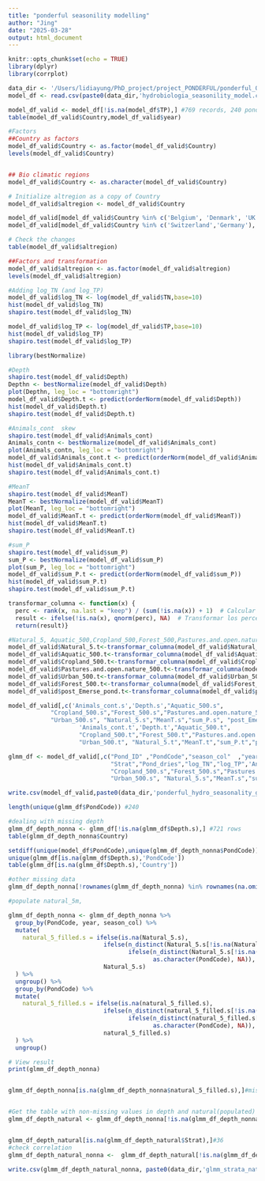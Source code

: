 ```yaml
---
title: "ponderful seasonility modelling"
author: "Jing"
date: "2025-03-28"
output: html_document
---
```


```r
knitr::opts_chunk$set(echo = TRUE)
library(dplyr)
library(corrplot)

```


```r
data_dir <- '/Users/lidiayung/PhD_project/project_PONDERFUL/ponderful_OUTPUT/ponderful_seasonility/'
model_df <- read.csv(paste0(data_dir,'hydrobiologia_seasonility_model.csv'))

model_df_valid <- model_df[!is.na(model_df$TP),] #769 records, 240 ponds  
table(model_df_valid$Country,model_df_valid$year)
```


```r
#Factors
##Country as factors
model_df_valid$Country <- as.factor(model_df_valid$Country)
levels(model_df_valid$Country)


## Bio climatic regions
model_df_valid$Country <- as.character(model_df_valid$Country)

# Initialize altregion as a copy of Country
model_df_valid$altregion <- model_df_valid$Country

model_df_valid[model_df_valid$Country %in% c('Belgium', 'Denmark', 'UK'), "altregion"] <- 'Atlantic'
model_df_valid[model_df_valid$Country %in% c('Switzerland','Germany'), "altregion"] <- 'Temperate'

# Check the changes
table(model_df_valid$altregion)

##Factors and transformation 
model_df_valid$altregion <- as.factor(model_df_valid$altregion)
levels(model_df_valid$altregion)

#Adding log_TN (and log_TP)
model_df_valid$log_TN <- log(model_df_valid$TN,base=10)
hist(model_df_valid$log_TN)
shapiro.test(model_df_valid$log_TN)

model_df_valid$log_TP <- log(model_df_valid$TP,base=10)
hist(model_df_valid$log_TP)
shapiro.test(model_df_valid$log_TP)
```

```r
library(bestNormalize)

#Depth
shapiro.test(model_df_valid$Depth)
Depthn <- bestNormalize(model_df_valid$Depth)
plot(Depthn, leg_loc = "bottomright")
model_df_valid$Depth.t <- predict(orderNorm(model_df_valid$Depth))
hist(model_df_valid$Depth.t)
shapiro.test(model_df_valid$Depth.t)

#Animals_cont  skew
shapiro.test(model_df_valid$Animals_cont)
Animals_contn <- bestNormalize(model_df_valid$Animals_cont)
plot(Animals_contn, leg_loc = "bottomright")
model_df_valid$Animals_cont.t <- predict(orderNorm(model_df_valid$Animals_cont))
hist(model_df_valid$Animals_cont.t)
shapiro.test(model_df_valid$Animals_cont.t)

#MeanT
shapiro.test(model_df_valid$MeanT)
MeanT <- bestNormalize(model_df_valid$MeanT)
plot(MeanT, leg_loc = "bottomright")
model_df_valid$MeanT.t <- predict(orderNorm(model_df_valid$MeanT))
hist(model_df_valid$MeanT.t)
shapiro.test(model_df_valid$MeanT.t)

#sum_P
shapiro.test(model_df_valid$sum_P)
sum_P <- bestNormalize(model_df_valid$sum_P)
plot(sum_P, leg_loc = "bottomright")
model_df_valid$sum_P.t <- predict(orderNorm(model_df_valid$sum_P))
hist(model_df_valid$sum_P.t)
shapiro.test(model_df_valid$sum_P.t)

```

```r
transformar_columna <- function(x) {
  perc <- rank(x, na.last = "keep") / (sum(!is.na(x)) + 1)  # Calcular los percentiles manteniendo los NA
  result <- ifelse(!is.na(x), qnorm(perc), NA)  # Transformar los percentiles a la distribución normal, manteniendo los NA
  return(result)}

#Natural_5, Aquatic_500,Cropland_500,Forest_500,Pastures.and.open.nature_500,Urban_500
model_df_valid$Natural_5.t<-transformar_columna(model_df_valid$Natural_5)
model_df_valid$Aquatic_500.t<-transformar_columna(model_df_valid$Aquatic_500)
model_df_valid$Cropland_500.t<-transformar_columna(model_df_valid$Cropland_500)
model_df_valid$Pastures.and.open.nature_500.t<-transformar_columna(model_df_valid$Pastures.and.open.nature_500)
model_df_valid$Urban_500.t<-transformar_columna(model_df_valid$Urban_500)
model_df_valid$Forest_500.t<-transformar_columna(model_df_valid$Forest_500)
model_df_valid$post_Emerse_pond.t<-transformar_columna(model_df_valid$post_Emerse_pond)
```

```r
model_df_valid[,c('Animals_cont.s','Depth.s',"Aquatic_500.s",  
            "Cropland_500.s","Forest_500.s","Pastures.and.open.nature_500.s" ,
            "Urban_500.s", "Natural_5.s","MeanT.s","sum_P.s", "post_Emerse_pond.s")] <-scale(model_df_valid[,c(
                    'Animals_cont.t','Depth.t',"Aquatic_500.t",  
                    "Cropland_500.t","Forest_500.t","Pastures.and.open.nature_500.t" ,
                    "Urban_500.t", "Natural_5.t","MeanT.t","sum_P.t","post_Emerse_pond.t")], center = TRUE, scale = TRUE)

glmm_df <- model_df_valid[,c("Pond_ID" ,"PondCode","season_col"  ,"year","Country",
                             "Strat","Pond_dries","log_TN","log_TP",'Animals_cont.s','Depth.s',"Aquatic_500.s",
                             "Cropland_500.s","Forest_500.s","Pastures.and.open.nature_500.s" ,
                             "Urban_500.s", "Natural_5.s","MeanT.s","sum_P.s","post_Emerse_pond.s")]

write.csv(model_df_valid,paste0(data_dir,'ponderful_hydro_seasonality_glmm.csv'))
```

```r
length(unique(glmm_df$PondCode)) #240

#dealing with missing depth
glmm_df_depth_nonna <- glmm_df[!is.na(glmm_df$Depth.s),] #721 rows 
table(glmm_df_depth_nonna$Country)

setdiff(unique(model_df$PondCode),unique(glmm_df_depth_nonna$PondCode)) #239
unique(glmm_df[is.na(glmm_df$Depth.s),'PondCode'])
table(glmm_df[is.na(glmm_df$Depth.s),'Country'])

#other missing data
glmm_df_depth_nonna[!rownames(glmm_df_depth_nonna) %in% rownames(na.omit(glmm_df_depth_nonna)),]

#populate natural_5m, 
```

```r
glmm_df_depth_nonna <- glmm_df_depth_nonna %>%
  group_by(PondCode, year, season_col) %>% 
  mutate(
    natural_5_filled.s = ifelse(is.na(Natural_5.s), 
                           ifelse(n_distinct(Natural_5.s[!is.na(Natural_5.s)]) == 1, unique(nature[!is.na(Natural_5.s)]), 
                                  ifelse(n_distinct(Natural_5.s[!is.na(Natural_5.s)]) > 1, 
                                         as.character(PondCode), NA)), 
                           Natural_5.s)
  ) %>%
  ungroup() %>%
  group_by(PondCode) %>%
  mutate(
    natural_5_filled.s = ifelse(is.na(natural_5_filled.s), 
                           ifelse(n_distinct(natural_5_filled.s[!is.na(natural_5_filled.s)]) == 1, unique(natural_5_filled.s[!is.na(natural_5_filled.s)]), 
                                  ifelse(n_distinct(natural_5_filled.s[!is.na(natural_5_filled.s)]) > 1, 
                                         as.character(PondCode), NA)), 
                           natural_5_filled.s)
  ) %>%
  ungroup()

# View result
print(glmm_df_depth_nonna)


glmm_df_depth_nonna[is.na(glmm_df_depth_nonna$natural_5_filled.s),]#missing SCL1 in both years 


#Get the table with non-missing values in depth and natural(populated)
glmm_df_depth_natural <- glmm_df_depth_nonna[!is.na(glmm_df_depth_nonna$natural_5_filled.s),]#718


glmm_df_depth_natural[is.na(glmm_df_depth_natural$Strat),]#36 
#check correlation
glmm_df_depth_natural_nonna <-  glmm_df_depth_natural[!is.na(glmm_df_depth_natural$Strat),] #682

write.csv(glmm_df_depth_natural_nonna, paste0(data_dir,'glmm_strata_natural_5_filleds.csv'))

```


